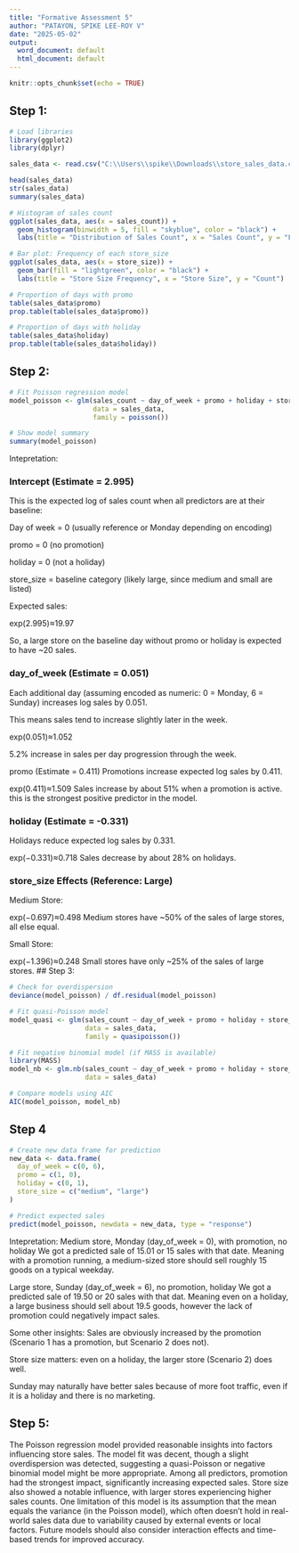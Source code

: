 ---
title: "Formative Assessment 5"
author: "PATAYON, SPIKE LEE-ROY V"
date: "2025-05-02"
output:
  word_document: default
  html_document: default
---

```{r setup, include=FALSE}
knitr::opts_chunk$set(echo = TRUE)
```

## Step 1:
```{r}
# Load libraries
library(ggplot2)
library(dplyr)

sales_data <- read.csv("C:\\Users\\spike\\Downloads\\store_sales_data.csv")

head(sales_data)
str(sales_data)
summary(sales_data)

# Histogram of sales count
ggplot(sales_data, aes(x = sales_count)) +
  geom_histogram(binwidth = 5, fill = "skyblue", color = "black") +
  labs(title = "Distribution of Sales Count", x = "Sales Count", y = "Frequency")

# Bar plot: Frequency of each store_size
ggplot(sales_data, aes(x = store_size)) +
  geom_bar(fill = "lightgreen", color = "black") +
  labs(title = "Store Size Frequency", x = "Store Size", y = "Count")

# Proportion of days with promo
table(sales_data$promo)
prop.table(table(sales_data$promo))

# Proportion of days with holiday
table(sales_data$holiday)
prop.table(table(sales_data$holiday))

```

## Step 2:
```{r}
# Fit Poisson regression model
model_poisson <- glm(sales_count ~ day_of_week + promo + holiday + store_size,
                     data = sales_data,
                     family = poisson())

# Show model summary
summary(model_poisson)

```
Intepretation:

### Intercept (Estimate = 2.995)
This is the expected log of sales count when all predictors are at their baseline:

Day of week = 0 (usually reference or Monday depending on encoding)

promo = 0 (no promotion)

holiday = 0 (not a holiday)

store_size = baseline category (likely large, since medium and small are listed)

Expected sales:

exp(2.995)≈19.97

So, a large store on the baseline day without promo or holiday is expected to have ~20 sales.

### day_of_week (Estimate = 0.051)
Each additional day (assuming encoded as numeric: 0 = Monday, 6 = Sunday) increases log sales by 0.051.

This means sales tend to increase slightly later in the week.

exp(0.051)≈1.052

5.2% increase in sales per day progression through the week.

promo (Estimate = 0.411)
Promotions increase expected log sales by 0.411.

exp(0.411)≈1.509
Sales increase by about 51% when a promotion is active.
this is the strongest positive predictor in the model.

### holiday (Estimate = -0.331)
Holidays reduce expected log sales by 0.331.

exp(−0.331)≈0.718
Sales decrease by about 28% on holidays.

### store_size Effects (Reference: Large)
Medium Store:

exp(−0.697)≈0.498
Medium stores have ~50% of the sales of large stores, all else equal.

Small Store:

exp(−1.396)≈0.248
Small stores have only ~25% of the sales of large stores.
## Step 3:
```{r}
# Check for overdispersion
deviance(model_poisson) / df.residual(model_poisson)

```

```{r}
# Fit quasi-Poisson model
model_quasi <- glm(sales_count ~ day_of_week + promo + holiday + store_size,
                   data = sales_data,
                   family = quasipoisson())

# Fit negative binomial model (if MASS is available)
library(MASS)
model_nb <- glm.nb(sales_count ~ day_of_week + promo + holiday + store_size,
                   data = sales_data)

# Compare models using AIC
AIC(model_poisson, model_nb)

```

## Step 4
```{r}
# Create new data frame for prediction
new_data <- data.frame(
  day_of_week = c(0, 6),
  promo = c(1, 0),
  holiday = c(0, 1),
  store_size = c("medium", "large")
)

# Predict expected sales
predict(model_poisson, newdata = new_data, type = "response")

```
Intepretation:
Medium store, Monday (day_of_week = 0), with promotion, no holiday
We got a predicted sale of 15.01 or 15 sales with that date. Meaning with a promotion running, a medium-sized store should sell roughly 15 goods on a typical weekday.

Large store, Sunday (day_of_week = 6), no promotion, holiday
We got a predicted sale of 19.50 or 20 sales with that dat. Meaning even on a holiday, a large business should sell about 19.5 goods, however the lack of promotion could negatively impact sales.

Some other insights:
Sales are obviously increased by the promotion (Scenario 1 has a promotion, but Scenario 2 does not).

Store size matters: even on a holiday, the larger store (Scenario 2) does well.

Sunday may naturally have better sales because of more foot traffic, even if it is a holiday and there is no marketing.

## Step 5:
The Poisson regression model provided reasonable insights into factors influencing store sales. The model fit was decent, though a slight overdispersion was detected, suggesting a quasi-Poisson or negative binomial model might be more appropriate. Among all predictors, promotion had the strongest impact, significantly increasing expected sales. Store size also showed a notable influence, with larger stores experiencing higher sales counts. One limitation of this model is its assumption that the mean equals the variance (in the Poisson model), which often doesn't hold in real-world sales data due to variability caused by external events or local factors. Future models should also consider interaction effects and time-based trends for improved accuracy.

